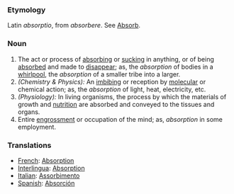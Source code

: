 ===Etymology===
Latin ''absorptio'', from ''absorbere''. See [[Absorb]].
===Noun===
#The act or process of [[absorbing]] or [[sucking]] in anything, or of being [[absorbed]] and made to [[disappear]]; as, the ''absorption'' of bodies in a [[whirlpool]], the ''absorption'' of a smaller tribe into a larger.
#''(Chemistry & Physics):'' An [[imbibing]] or reception by [[molecular]] or chemical action; as, the ''absorption'' of light, heat, electricity, etc.
#''(Physiology):'' In living organisms, the process by which the materials of growth and [[nutrition]] are absorbed and conveyed to the tissues and organs.
#Entire [[engrossment]] or occupation of the mind; as, ''absorption'' in some employment.

===Translations===
*[[French]]: [[Absorption]]
*[[Interlingua]]: [[Absorption]]
*[[Italian]]: [[Assorbimento]]
*[[Spanish]]: [[Absorción]]